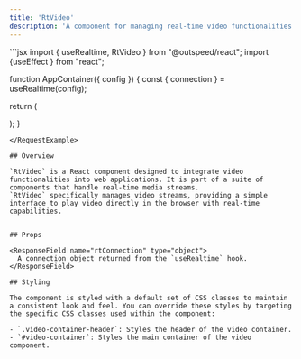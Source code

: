 ```yaml
---
title: 'RtVideo'
description: 'A component for managing real-time video functionalities in web applications'
---
```


<RequestExample>
```jsx
import { useRealtime, RtVideo } from "@outspeed/react";
import {useEffect } from "react";

function AppContainer({ config }) {
  const { connection } = useRealtime(config);

  return (
    <div>
      <RtVideo rtConnection={connection} />
    </div>
  );
}
```
</RequestExample>

## Overview

`RtVideo` is a React component designed to integrate video functionalities into web applications. It is part of a suite of components that handle real-time media streams.
`RtVideo` specifically manages video streams, providing a simple interface to play video directly in the browser with real-time capabilities.


## Props

<ResponseField name="rtConnection" type="object">
  A connection object returned from the `useRealtime` hook.
</ResponseField>

## Styling

The component is styled with a default set of CSS classes to maintain a consistent look and feel. You can override these styles by targeting the specific CSS classes used within the component:

- `.video-container-header`: Styles the header of the video container.
- `#video-container`: Styles the main container of the video component.